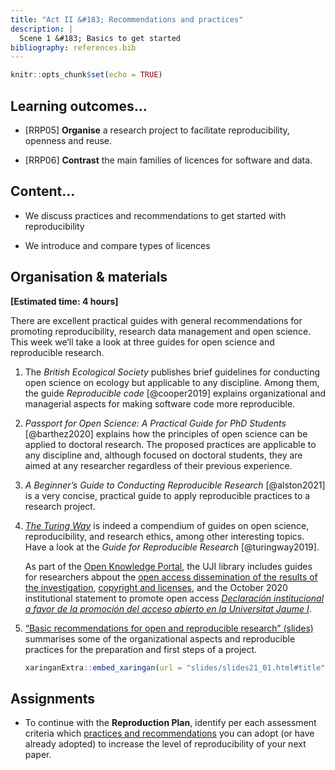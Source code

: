 ```yaml
---
title: "Act II &#183; Recommendations and practices"
description: |
  Scene 1 &#183; Basics to get started
bibliography: references.bib
---
```


```r
knitr::opts_chunk$set(echo = TRUE)
```

## Learning outcomes...

-   [RRP05] **Organise** a research project to facilitate reproducibility, openness and reuse.

-   [RRP06] **Contrast** the main families of licences for software and data.


## Content...

-   We discuss practices and recommendations to get started with reproducibility

-   We introduce and compare types of licences


## Organisation & materials

**[Estimated time: 4 hours]**


There are excellent practical guides with general recommendations for promoting reproducibility, research data management and open science. This week we'll take a look at three guides for open science and reproducible research.

1. The *British Ecological Society* publishes brief guidelines for conducting open science on ecology but applicable to any discipline. Among them, the guide *Reproducible code* [@cooper2019] explains organizational and managerial aspects for making software code more reproducible.

2. *Passport for Open Science: A Practical Guide for PhD Students* [@barthez2020] explains how the principles of open science can be applied to doctoral research. The proposed practices are applicable to any discipline and, although focused on doctoral students, they are aimed at any researcher regardless of their previous experience.

3. *A Beginner's Guide to Conducting Reproducible Research* [@alston2021] is a very concise, practical guide to apply reproducible practices to a research project. 

4.  [*The Turing Way*](https://the-turing-way.netlify.app/welcome.html) is indeed a compendium of guides on open science, reproducibility, and research ethics, among other interesting topics. Have a look at the *Guide for Reproducible Research* [@turingway2019].

    <aside>

    As part of the [Open Knowledge Portal](https://www.uji.es/serveis/cd/bib/pco/), the UJI library includes guides for researchers abpout the [open access dissemination of the results of the investigation](https://www.uji.es/serveis/cd/bib/serveis/investigacio/oa/), [copyright and licenses](https://www.uji.es/serveis/cd/bib/pco/base/drets2/), and the October 2020 institutional statement to promote open access [_Declaración institucional a favor de la promoción del acceso abierto en la Universitat Jaume I_](http://www.uji.es/upo/rest/contenido/630998650/raw?idioma=es).

    </aside>

4.  ["Basic recommendations for open and reproducible research" (slides)](slides/slides21_01.html) <!--([y video](https://drive.google.com/file/d/1ClXP52SNq-aW2XC9lGj3lG0C0TNPjpxD/view?usp=sharing)) --> summarises some of the organizational aspects and reproducible practices for the preparation and first steps of a project.

    ```r
    xaringanExtra::embed_xaringan(url = "slides/slides21_01.html#title", ratio = "16:9")
    ```


<!--
Comenta sobre el tipo de licencia para software y para datos que utilizas normalmente (si lo haces), y cuál utilizarías en el caso de que nunca hayas especificado una licencia.

Según los tres aspectos a mejorar (limitaciones) que identificaste en la sesión anterior, reflexiona y selecciona las prácticas que puedes llevar a cabo para superar dichas limitaciones en tu próximo artículo de investigación

6.  Lee las dos primeras secciones (*Software Citation Principles*, *Motivation*) del artículo *Software citation principles* [@smith2016]. Luego, salta al Anexo B (*Software citation use cases*), que enumera situaciones de uso de software que se pueden dar en un artículo. ¿Qué casos de usos (selecciona 3 como máximo) se dan habitualmente en tus artículos? De estos, ¿en cuantos de ellos citas el software correctamente?.

-->

## Assignments

-   To continue with the **Reproduction Plan**, identify per each assessment criteria which [practices and recommendations](slides/slides21_01.html#summary) you can adopt (or have already adopted) to increase the level of reproducibility of your next paper.


<!--
-   Sube tu auto-reflexión (actividades 3, 5 y 6) en el foro **Auto-reflexión de prácticas, licencias y citación** en el Aula Virutal e indica también la disciplina a la que perteneces en el mensaje.
-->

